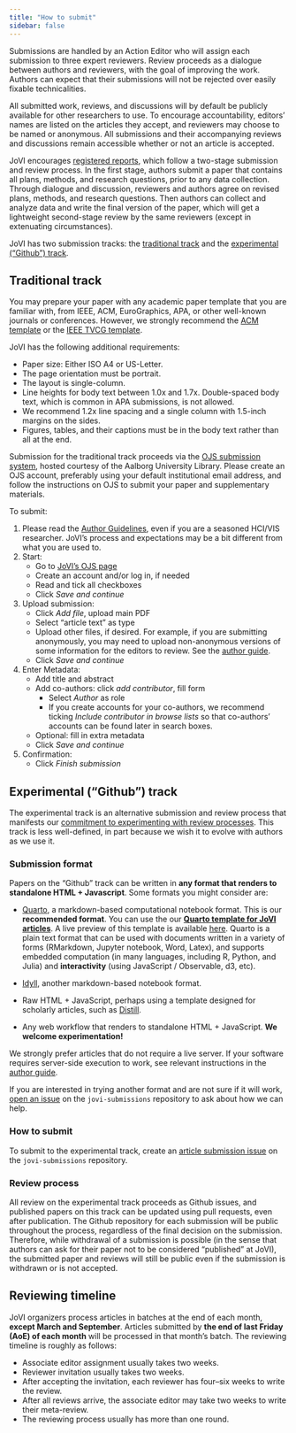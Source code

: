 ```yaml
---
title: "How to submit"
sidebar: false
---
```


Submissions are handled by an Action Editor who will assign each submission to three expert reviewers. Review proceeds as a dialogue between authors and reviewers, with the goal of improving the work. Authors can expect that their submissions will not be rejected over easily fixable technicalities.

All submitted work, reviews, and discussions will by default be publicly available for other researchers to use. To encourage accountability, editors’ names are listed on the articles they accept, and reviewers may choose to be named or anonymous. All submissions and their accompanying reviews and discussions remain accessible whether or not an article is accepted.

JoVI encourages [registered reports](https://www.cos.io/initiatives/registered-reports), which follow a two-stage submission and review process. In the first stage, authors submit a paper that contains all plans, methods, and research questions, prior to any data collection. Through dialogue and discussion, reviewers and authors agree on revised plans, methods, and research questions.  Then authors can collect and analyze data and write the final version of the paper, which will get a lightweight second-stage review by the same reviewers (except in extenuating circumstances).


JoVI has two submission tracks: the [traditional track](#traditional) and the [experimental ("Github") track](#experimental).

## Traditional track {#traditional}

You may prepare your paper with any academic paper template that you are familiar with, from IEEE, ACM, EuroGraphics, APA, or other well-known journals or conferences. However, we strongly recommend the [ACM template](https://www.acm.org/publications/proceedings-template) or the [IEEE TVCG template](https://tc.computer.org/vgtc/publications/journal/).

JoVI has the following additional requirements:

-   Paper size: Either ISO A4 or US-Letter.
-   The page orientation must be portrait.
-   The layout is single-column.
-   Line heights for body text between 1.0x and 1.7x. Double-spaced body text, which is common in APA submissions, is not allowed.
-   We recommend 1.2x line spacing and a single column with 1.5-inch margins on the sides.
-   Figures, tables, and their captions must be in the body text rather than all at the end.

Submission for the traditional track proceeds via the [OJS submission system](https://journals.aau.dk/index.php/jovi/), hosted courtesy of the Aalborg University Library. Please create an OJS account, preferably using your default institutional email address, and follow the instructions on OJS to submit your paper and supplementary materials. 

To submit:

1. Please read the [Author Guidelines](author-guide.qmd), even if you are a seasoned HCI/VIS researcher. JoVI's process and expectations may be a bit different from what you are used to. 
2. Start:
    * Go to [JoVI's OJS page](https://journals.aau.dk/index.php/jovi/submission/wizard)
    * Create an account and/or log in, if needed
    * Read and tick all checkboxes
    * Click *Save and continue*
3. Upload submission:
    * Click *Add file*, upload main PDF
    * Select "article text" as type
    * Upload other files, if desired. For example, if you are submitting anonymously, you may need to upload non-anonymous versions of some information for the editors to review. See the [author guide](author-guide.qmd#sections).
    * Click *Save and continue*
4. Enter Metadata:
    * Add title and abstract
    * Add co-authors: click *add contributor*, fill form
        * Select *Author* as role
        * If you create accounts for your co-authors, we recommend ticking *Include contributor in browse lists* so that co-authors' accounts can be found later in search boxes.
    * Optional: fill in extra metadata
    * Click *Save and continue*
5. Confirmation:
    * Click *Finish submission*

## Experimental ("Github") track {#experimental}

The experimental track is an alternative submission and review process that manifests our [commitment to experimenting with review processes](index.qmd#ambitions). This track is less well-defined, in part because we wish it to evolve with authors as we use it.

### Submission format
Papers on the "Github" track can be written in **any format that renders to standalone HTML + Javascript**. Some formats you might consider are:

- [Quarto](https://quarto.org/), a markdown-based computational notebook format. This is our **recommended format**. You can use the our **[Quarto template for JoVI articles](https://github.com/journalovi/jovi-template-quarto)**. A live preview of this template is available [here](https://www.journalovi.org/jovi-template-quarto/). Quarto is a plain text format that can be used with documents written in a variety of forms (RMarkdown, Jupyter notebook, Word, Latex), and supports embedded computation (in many languages, including R, Python, and Julia) and **interactivity** (using JavaScript / Observable, d3, etc). 

- [Idyll](https://idyll-lang.org/), another markdown-based notebook format.

- Raw HTML + JavaScript, perhaps using a template designed for scholarly articles, such as [Distill](https://distill.pub/guide/).

- Any web workflow that renders to standalone HTML + JavaScript. **We welcome experimentation!**

We strongly prefer articles that do not require a live server. If your software requires server-side execution to work, see relevant instructions in the [author guide](https://www.journalovi.org/author-guide.html#what-if-my-interactive-article-requires-server-side-execution). 

If you are interested in trying another format and are not sure if it will work, [open an issue](https://github.com/journalovi/jovi-submissions/issues/new) on the `jovi-submissions` repository to ask about how we can help.

### How to submit

To submit to the experimental track, create an [article submission issue](https://github.com/journalovi/jovi-submissions/issues/new?assignees=mjskay&labels=submission&projects=&template=10_submit.yml&title=%5BSUBMISSION%5D+%3Ctitle%3E) on the `jovi-submissions` repository.

### Review process

All review on the experimental track proceeds as Github issues, and published papers on this track can be updated using pull requests, even after publication. The Github repository for each submission will be public throughout the process, regardless of the final decision on the submission. Therefore, while withdrawal of a submission is possible (in the sense that authors can ask for their paper not to be considered "published" at JoVI), the submitted paper and reviews will still be public even if the submission is withdrawn or is not accepted.


## Reviewing timeline

JoVI organizers process articles in batches at the end of each month, __except March and September__. Articles submitted by __the end of last Friday (AoE) of each month__ will be processed in that month's batch. The reviewing timeline is roughly as follows:

* Associate editor assignment usually takes two weeks.
* Reviewer invitation usually takes two weeks.
* After accepting the invitation, each reviewer has four--six weeks to write the review.
* After all reviews arrive, the associate editor may take two weeks to write their meta-review.
* The reviewing process usually has more than one round.
